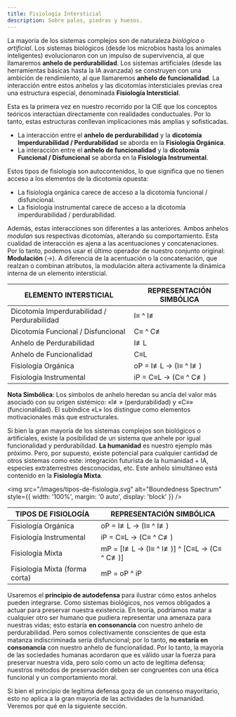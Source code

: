 ```yaml
---
title: Fisiología Intersticial
description: Sobre palos, piedras y huesos.
---
```


La mayoría de los sistemas complejos son de naturaleza *biológica* o *artificial*. Los sistemas biológicos (desde los microbios hasta los animales inteligentes) evolucionaron con un impulso de supervivencia, al que llamaremos **anhelo de perdurabilidad**. Los sistemas artificiales (desde las herramientas básicas hasta la IA avanzada) se construyen con una ambición de rendimiento, al que llamaremos **anhelo de funcionalidad**. La interacción entre estos anhelos y las dicotomías intersticiales previas crea una estructura especial, denominada **Fisiología Intersticial**.

Esta es la primera vez en nuestro recorrido por la CIE que los conceptos teóricos interactúan directamente con realidades conductuales. Por lo tanto, estas estructuras conllevan implicaciones más amplias y sofisticadas.

- La interacción entre el **anhelo de perdurabilidad** y la **dicotomía Imperdurabilidad / Perdurabilidad** se aborda en la **Fisiología Orgánica**.
- La interacción entre el **anhelo de funcionalidad** y la **dicotomía Funcional / Disfuncional** se aborda en la **Fisiología Instrumental**.

Estos tipos de fisiología son autocontenidos, lo que significa que no tienen acceso a los elementos de la dicotomía opuesta:

- La fisiología orgánica carece de acceso a la dicotomía funcional / disfuncional.
- La fisiología instrumental carece de acceso a la dicotomía imperdurabilidad / perdurabilidad.

Además, estas interacciones son diferentes a las anteriores. Ambos anhelos *modulan* sus respectivas dicotomías, alterando su comportamiento. Esta cualidad de interacción es ajena a las acentuaciones y concatenaciones. Por lo tanto, podemos usar el último operador de nuestro conjunto original: **Modulación** (→). A diferencia de la acentuación o la concatenación, que realzan o combinan atributos, la modulación altera activamente la dinámica interna de un elemento intersticial.

| **ELEMENTO INTERSTICIAL** | **REPRESENTACIÓN SIMBÓLICA** |
|---|---|
| Dicotomía Imperdurabilidad / Perdurabilidad | I≡ ^ I≢ |
| Dicotomía Funcional / Disfuncional | C≡ ^ C≢ |
| Anhelo de Perdurabilidad | I≢L |
| Anhelo de Funcionalidad | C≡L |
| Fisiología Orgánica | oP = I≢L → (I≡ ^ I≢) |
| Fisiología Instrumental | iP = C≡L → (C≡ ^ C≢) |

**Nota Simbólica**: Los símbolos de anhelo heredan su ancla del valor más asociado con su origen sistémico: «I≢» (perdurabilidad) y «C≡» (funcionalidad). El subíndice «L» los distingue como elementos motivacionales más que estructurales.

Si bien la gran mayoría de los sistemas complejos son biológicos o artificiales, existe la posibilidad de un sistema que anhele por igual funcionalidad y perdurabilidad. **La humanidad** es nuestro ejemplo más próximo. Pero, por supuesto, existe potencial para cualquier cantidad de otros sistemas como este: integración futurista de la humanidad + IA, especies extraterrestres desconocidas, etc. Este anhelo simultáneo está contenido en la **Fisiología Mixta**.

<img 
  src="/images/tipos-de-fisiologia.svg" 
  alt="Boundedness Spectrum" 
  style={{ width: '100%', margin: '0 auto', display: 'block' }} 
/>

| **TIPOS DE FISIOLOGÍA** | **REPRESENTACIÓN SIMBÓLICA** |
|---|---|
| Fisiología Orgánica | oP = I≢L → (I≡ ^ I≢) |
| Fisiología Instrumental | iP = C≡L → (C≡ ^ C≢) |
| Fisiología Mixta | mP = [I≢L → (I≡ ^ I≢)] ^ [C≡L → (C≡ ^ C≢)] |
| Fisiología Mixta (forma corta) | mP = oP ^ iP |

Usaremos el **principio de autodefensa** para ilustrar cómo estos anhelos pueden integrarse. Como sistemas biológicos, nos vemos obligados a actuar para preservar nuestra existencia. En teoría, podríamos matar a cualquier otro ser humano que pudiera representar una amenaza para nuestras vidas; esto estaría **en consonancia** con nuestro anhelo de perdurabilidad. Pero somos colectivamente conscientes de que esta matanza indiscriminada sería disfuncional; por lo tanto, **no estaría en consonancia** con nuestro anhelo de funcionalidad. Por lo tanto, la mayoría de las sociedades humanas acordaron que es válido usar la fuerza para preservar nuestra vida, pero solo como un acto de legítima defensa; nuestros métodos de preservación deben ser congruentes con una ética funcional y un comportamiento moral.

Si bien el principio de legítima defensa goza de un consenso mayoritario, esto no aplica a la gran mayoría de las actividades de la humanidad. Veremos por qué en la siguiente sección.
